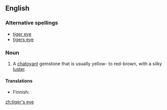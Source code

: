 ==English==

===Alternative spellings===
*[[tiger eye]]
*[[tigers eye]]

===Noun===
{{en-noun}}

# A [[chatoyant]] gemstone that is usually yellow- to red-brown, with a silky [[luster]].

====Translations====
{{top}}
* Finnish: {{t|fi|tiikerinsilmä}}
{{bottom}}

[[zh:tiger's eye]]